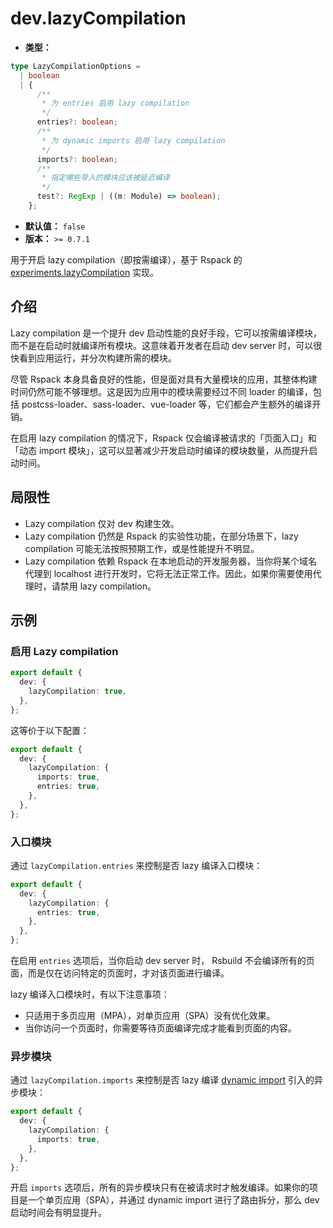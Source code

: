 # dev.lazyCompilation

- **类型：**

```ts
type LazyCompilationOptions =
  | boolean
  | {
      /**
       * 为 entries 启用 lazy compilation
       */
      entries?: boolean;
      /**
       * 为 dynamic imports 启用 lazy compilation
       */
      imports?: boolean;
      /**
       * 指定哪些导入的模块应该被延迟编译
       */
      test?: RegExp | ((m: Module) => boolean);
    };
```

- **默认值：** `false`
- **版本：** `>= 0.7.1`

用于开启 lazy compilation（即按需编译），基于 Rspack 的 [experiments.lazyCompilation](https://rspack.dev/zh/config/experiments#experimentslazycompilation) 实现。

## 介绍

Lazy compilation 是一个提升 dev 启动性能的良好手段，它可以按需编译模块，而不是在启动时就编译所有模块。这意味着开发者在启动 dev server 时，可以很快看到应用运行，并分次构建所需的模块。

尽管 Rspack 本身具备良好的性能，但是面对具有大量模块的应用，其整体构建时间仍然可能不够理想。这是因为应用中的模块需要经过不同 loader 的编译，包括 postcss-loader、sass-loader、vue-loader 等，它们都会产生额外的编译开销。

在启用 lazy compilation 的情况下，Rspack 仅会编译被请求的「页面入口」和「动态 import 模块」，这可以显著减少开发启动时编译的模块数量，从而提升启动时间。

## 局限性

- Lazy compilation 仅对 dev 构建生效。
- Lazy compilation 仍然是 Rspack 的实验性功能，在部分场景下，lazy compilation 可能无法按照预期工作，或是性能提升不明显。
- Lazy compilation 依赖 Rspack 在本地启动的开发服务器，当你将某个域名代理到 localhost 进行开发时，它将无法正常工作。因此，如果你需要使用代理时，请禁用 lazy compilation。

## 示例

### 启用 Lazy compilation

```ts
export default {
  dev: {
    lazyCompilation: true,
  },
};
```

这等价于以下配置：

```ts
export default {
  dev: {
    lazyCompilation: {
      imports: true,
      entries: true,
    },
  },
};
```

### 入口模块

通过 `lazyCompilation.entries` 来控制是否 lazy 编译入口模块：

```ts
export default {
  dev: {
    lazyCompilation: {
      entries: true,
    },
  },
};
```

在启用 `entries` 选项后，当你启动 dev server 时， Rsbuild 不会编译所有的页面，而是仅在访问特定的页面时，才对该页面进行编译。

lazy 编译入口模块时，有以下注意事项：

- 只适用于多页应用（MPA），对单页应用（SPA）没有优化效果。
- 当你访问一个页面时，你需要等待页面编译完成才能看到页面的内容。

### 异步模块

通过 `lazyCompilation.imports` 来控制是否 lazy 编译 [dynamic import](https://developer.mozilla.org/en-US/docs/Web/JavaScript/Reference/Operators/import) 引入的异步模块：

```ts
export default {
  dev: {
    lazyCompilation: {
      imports: true,
    },
  },
};
```

开启 `imports` 选项后，所有的异步模块只有在被请求时才触发编译。如果你的项目是一个单页应用（SPA），并通过 dynamic import 进行了路由拆分，那么 dev 启动时间会有明显提升。
